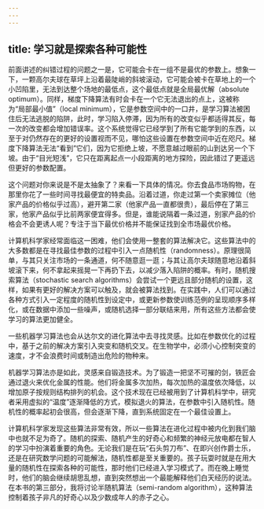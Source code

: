 ```yaml
---
---
---
```

title: 学习就是探索各种可能性
---




前面讲述的纠错过程的问题之一是，它可能会卡在一组不是最优的参数上。想象一下，一颗高尔夫球在草坪上沿着最陡峭的斜坡滚动，它可能会被卡在草地上的一个小凹陷里，无法到达整个场地的最低点，这个最低点就是全局最优解（absolute optimum）。同样，梯度下降算法有时会卡在一个它无法退出的点上，这被称为“局部最小值”（local minimum），它是参数空间中的一口井，是学习算法被困住后无法逃脱的陷阱，此时，学习陷入停滞，因为所有的改变似乎都适得其反，每一次的改变都会增加错误率。这个系统觉得它已经学到了所有它能学到的东西，以至于对仍然存在的更好的设置视而不见，哪怕这些设置在参数空间中近在咫尺。梯度下降算法无法“看到”它们，因为它拒绝上坡，不愿意越过眼前的山到达另一个下坡。由于“目光短浅”，它只在距离起点一小段距离的地方探险，因此错过了更遥远但更好的参数配置。

这个问题对你来说是不是太抽象了？来看一下具体的情况。你去食品市场购物，在那里你花了一些时间寻找最便宜的特卖品。沿着过道，你走过第一个卖家摊位（他家产品的价格似乎过高），避开第二家（他家产品一直都很贵），最后停在了第三家，他家产品似乎比前两家便宜得多。但是，谁能说隔着一条过道，别家产品的价格会不会更诱人呢？专注于当下最优价格并不能保证找到全市场最优价格。

计算机科学家经常面临这一困难，他们会使用一整套的算法解决它。这些算法中的大多数都是在寻找最佳参数的过程中引入一点随机性（randomness）。原理很简单，与其只关注市场的一条通道，何不随意逛一逛；与其让高尔夫球随意地沿着斜坡滚下来，何不拿起来摇晃一下再扔下去，以减少落入陷阱的概率。有时，随机搜索算法（stochastic search algorithms）会尝试一个更远且部分随机的设置，这样，如果有更好的解决方案可以触及，就会被算法找到。在实践中，人们可以通过各种方式引入一定程度的随机性到设定中，或更新参数使训练范例的呈现顺序多样化，或在数据中添加一些噪声，或随机选择一部分联结来用，所有这些方法都会使学习的算法更加健全。

一些机器学习算法也会从达尔文的进化算法中去寻找灵感。比如在参数优化的过程中，基于之前的解决方案引入突变和随机交叉。在生物学中，必须小心控制突变的速度，才不会浪费时间或制造出危险的物种来。

机器学习算法亦是如此，灵感来自锻造技术。为了锻造一把坚不可摧的剑，铁匠会通过退火来优化金属的性能。他们将金属多次加热，每次加热的温度依次降低，以增加原子按规则结构排列的机会。这个技术现在已经被用到了计算机科学中，研究者采用虚拟的“温度”逐渐降低的方式，模拟退火的算法，在参数中引入随机性。随机性的概率起初会很高，但会逐渐下降，直到系统固定在一个最佳设置上。

计算机科学家发现这些算法非常有效，所以一些算法在进化过程中被内化到我们脑中也就不足为奇了。随机的探索、随机产生的好奇心和频繁的神经元放电都在智人的学习中扮演着重要的角色。无论我们是在玩“石头剪刀布”、在即兴创作爵士乐，还是在研究数学问题的可能解法，随机性都是至关重要的。孩子玩耍时就是在用大量的随机性在探索各种的可能性，那时他们已经进入学习模式了。而在晚上睡觉时，他们的脑会继续胡思乱想，直到突然想出一个最能解释他们白天经历的说法。在本书的第三部分，我将讨论半随机算法（semi-random algorithm），这种算法控制着孩子非凡的好奇心以及少数成年人的赤子之心。
